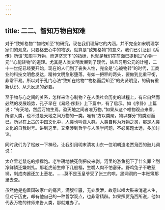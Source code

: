 ```yaml
---
---
---
```

title: 二二、智知万物自知难
---




对于“致知格物”“物格知至”的研究，现在我们理解它的内涵，并不完全如宋明理学家们的观念，只要格去心中的物欲，就算是“致知格物”的意义。我们已引证到《系传》所谓“知周乎万物，而道济天下”的指标，也就是我们在前面已提到过“心物一元”“心能转物”的道理。尤其是人类文明发展到了现代，姑且习用公元的计程，二十一世纪已经要开始，现在的人们到了丧失人性，完全是“心被物转”的时代，工商业的科技文明愈发达，精神文明愈形堕落。有如一把秤的两头，要做到比重平衡，非常不易。所以对于孔门心法“致知在格物”“物格而后知至”的先贤明见，的确有重新认识、从头反思的必要。

至于物与心之间的关系，怎样来治心制物？在人类社会历史的过程上，有它自然而必然的发展趋势，孔子早在《易经·序卦》上下篇中，有了启示。如《序卦》上篇说：“有天地，然后万物生焉。盈天地之间者唯万物。”如果从这个唯物观点来看，所谓人类，也不过是天地之间万物的一类。唯有“方以类聚，物以群分”的类别而已。所以在上古的中国文化中，人类也叫做人群。人类自称为万物之灵，那是人类文化的自我封号。讲到这里，又牵涉到哲学与人类学问题，不必离题太远，多加讨论。

同时我们为了松散一下神经，让我引用明末清初山东一位明朝遗老贾凫西的鼓儿词说：

太仓里老鼠吃的撑撑饱。老牛耕地使死倒把皮来剥。河里的游鱼犯下了什么罪？刮净鲜鳞还嫌刺扎。那老虎前生修下几般福，生嚼人肉不怕塞牙。野鸡兔子不敢惹祸，剁成肉酱还加上葱花。……莫不是玉皇爷受了张三的哄，黑洞洞的一本账簿那里去查。

虽然他是抱着国破家亡的痛苦，满腹牢骚，无处发泄，故意以唱大鼓来消遣人生，但对于历史，却有他自己的一种哲学观点，也非常精辟。如果照贾凫西所说，他如代表万物的律师来告人类，那就难办了。